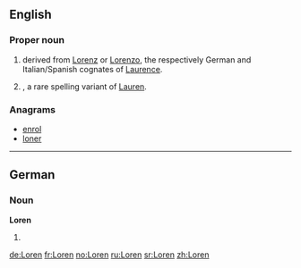 ==English==

===Proper noun===
{{en-proper noun}}

# {{given name|male|from=Latin}} derived from [[Lorenz]] or [[Lorenzo]], the respectively German and Italian/Spanish cognates of [[Laurence]].
# {{given name|female|from=Latin}}, a rare spelling variant of [[Lauren]].

===Anagrams===
* [[enrol#English|enrol]]
* [[loner#English|loner]]

----

==German==

===Noun===
'''Loren''' {{f}}

# {{plural of|[[Lore]]|lang=de}}

[[de:Loren]]
[[fr:Loren]]
[[no:Loren]]
[[ru:Loren]]
[[sr:Loren]]
[[zh:Loren]]